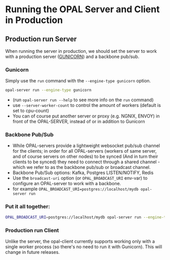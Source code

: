 # Running the OPAL Server and Client in Production

## Production run Server

When running the server in production, we should set the server to work with a production server ([GUNICORN](https://gunicorn.org/))
and a backbone pub/sub.

### Gunicorn

Simply use the `run` command with the `--engine-type gunicorn` option.

  ```sh
  opal-server run --engine-type gunicorn
  ```

  - (run `opal-server run --help` to see more info on the `run` command)
  - use `--server-worker-count` to control the amount of workers (default is set to cpu-count)
  - You can of course put another server or proxy (e.g. NGNIX, ENVOY) in front of the OPAL-SERVER, instead of or in addition to Gunicorn

### Backbone Pub/Sub

  - While OPAL-servers provide a lightweight websocket pub/sub channel for the clients; in order for all OPAL-servers (workers of same server, and of course servers on other nodes) to be synced (And in turn their clients to be synced) they need to connect through a shared channel - which we refer to as the backbone pub/sub or broadcast channel.
  - Backbone Pub/Sub options: Kafka, Postgres LISTEN/NOTIFY, Redis
  - Use the `broadcast-uri` option (or `OPAL_BROADCAST_URI` env-var) to configure an OPAL-server to work with a backbone.
  - for example `OPAL_BROADCAST_URI=postgres://localhost/mydb opal-server run`

### Put it all together:

  ```sh
  OPAL_BROADCAST_URI=postgres://localhost/mydb opal-server run --engine-type gunicorn
  ```

  ### Production run Client

Unlike the server, the opal-client currently supports working only with a single worker process (so there's no need to run it with Gunicorn).
This will change in future releases.
